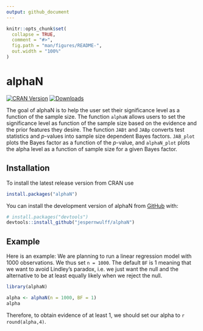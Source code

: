 ```yaml
---
output: github_document
---
```


<!-- README.md is generated from README.Rmd. Please edit that file -->

```r
knitr::opts_chunk$set(
  collapse = TRUE,
  comment = "#>",
  fig.path = "man/figures/README-",
  out.width = "100%"
)
```

# alphaN

<!-- badges: start -->
[![CRAN Version](https://www.r-pkg.org/badges/version/alphaN)](https://cran.r-project.org/package=alphaN)
[![Downloads](https://cranlogs.r-pkg.org/badges/alphaN?color=brightgreen)](https://CRAN.R-project.org/package=alphaN)
<!-- badges: end -->

The goal of alphaN is to help the user set their significance level as a function of the sample size. The function `alphaN` allows users to set the significance level as function of the sample size based on the evidence and the prior features they desire. The function `JABt` and `JABp` converts test statistics and $p$-values into sample size dependent Bayes factors. `JAB_plot` plots the Bayes factor as a function of the $p$-value, and `alphaN_plot` plots the alpha level as a function of sample size for a given Bayes factor.

## Installation

To install the latest release version from CRAN use

``` r
install.packages("alphaN")
```

You can install the development version of alphaN from [GitHub](https://github.com/) with:

``` r
# install.packages("devtools")
devtools::install_github("jespernwulff/alphaN")
```

## Example

Here is an example: We are planning to run a linear regression model with 1000 observations. We thus set `n = 1000`. The default `BF` is 1 meaning that we want to avoid Lindley's paradox, i.e. we just want the null and the alternative to be at least equally likely when we reject the null. 

```r
library(alphaN)

alpha <- alphaN(n = 1000, BF = 1)
alpha
```

Therefore, to obtain evidence of at least 1, we should set our alpha to `r round(alpha,4)`. 
